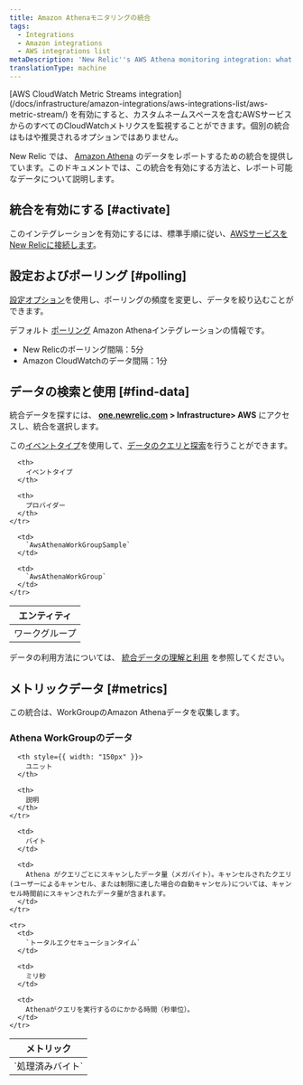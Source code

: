 ```yaml
---
title: Amazon Athenaモニタリングの統合
tags:
  - Integrations
  - Amazon integrations
  - AWS integrations list
metaDescription: 'New Relic''s AWS Athena monitoring integration: what data it reports, and how to enable it.'
translationType: machine
---
```


<Callout variant="important">
  [AWS CloudWatch Metric Streams integration](/docs/infrastructure/amazon-integrations/aws-integrations-list/aws-metric-stream/) を有効にすると、カスタムネームスペースを含むAWSサービスからのすべてのCloudWatchメトリクスを監視することができます。個別の統合はもはや推奨されるオプションではありません。
</Callout>

New Relic では、 [Amazon Athena](https://aws.amazon.com/athena/) のデータをレポートするための統合を提供しています。このドキュメントでは、この統合を有効にする方法と、レポート可能なデータについて説明します。

## 統合を有効にする [#activate]

このインテグレーションを有効にするには、標準手順に従い、[AWSサービスをNew Relicに接続します](/docs/infrastructure/infrastructure-integrations/getting-started/connect-aws-integrations-infrastructure)。

## 設定およびポーリング [#polling]

[設定オプション](/docs/integrations/new-relic-integrations/getting-started/configure-polling-frequency-data-collection-cloud-integrations)を使用し、ポーリングの頻度を変更し、データを絞り込むことができます。

デフォルト [ポーリング](/docs/infrastructure/amazon-integrations/aws-integrations-list/aws-polling-intervals-infrastructure-integrations) Amazon Athenaインテグレーションの情報です。

* New Relicのポーリング間隔：5分
* Amazon CloudWatchのデータ間隔：1分

## データの検索と使用 [#find-data]

統合データを探すには、 **[one.newrelic.com](https://one.newrelic.com) > Infrastructure> AWS** にアクセスし、統合を選択します。

この[イベントタイプ](/docs/data-apis/understand-data/new-relic-data-types/#event-data)を使用して、[データのクエリと探索](/docs/using-new-relic/data/understand-data/query-new-relic-data)を行うことができます。

<table>
  <thead>
    <tr>
      <th>
        エンティティ
      </th>

      <th>
        イベントタイプ
      </th>

      <th>
        プロバイダー
      </th>
    </tr>
  </thead>

  <tbody>
    <tr>
      <td>
        ワークグループ
      </td>

      <td>
        `AwsAthenaWorkGroupSample`
      </td>

      <td>
        `AwsAthenaWorkGroup`
      </td>
    </tr>
  </tbody>
</table>

データの利用方法については、 [統合データの理解と利用](/docs/infrastructure/integrations/find-use-infrastructure-integration-data) を参照してください。

## メトリックデータ [#metrics]

この統合は、WorkGroupのAmazon Athenaデータを収集します。

### Athena WorkGroupのデータ

<table>
  <thead>
    <tr>
      <th style={{ width: "275px" }}>
        メトリック
      </th>

      <th style={{ width: "150px" }}>
        ユニット
      </th>

      <th>
        説明
      </th>
    </tr>
  </thead>

  <tbody>
    <tr>
      <td>
        `処理済みバイト`
      </td>

      <td>
        バイト
      </td>

      <td>
        Athena がクエリごとにスキャンしたデータ量（メガバイト）。キャンセルされたクエリ(ユーザーによるキャンセル、または制限に達した場合の自動キャンセル)については、キャンセル時間前にスキャンされたデータ量が含まれます。
      </td>
    </tr>

    <tr>
      <td>
        `トータルエクセキューションタイム`
      </td>

      <td>
        ミリ秒
      </td>

      <td>
        Athenaがクエリを実行するのにかかる時間（秒単位）。
      </td>
    </tr>
  </tbody>
</table>
